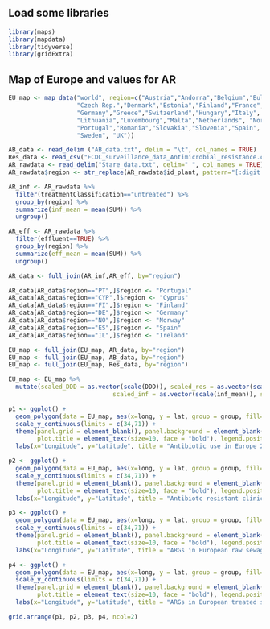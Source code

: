 
## Load some libraries
```r
library(maps)
library(mapdata)
library(tidyverse)
library(gridExtra)
```

## Map of Europe and values for AR
```r
EU_map <- map_data("world", region=c("Austria","Andorra","Belgium","Bulgaria","Croatia","Cyprus",
                   "Czech Rep.","Denmark","Estonia","Finland","France",
                   "Germany","Greece","Switzerland","Hungary","Italy", "Ireland", "Latvia","Liechtenstein",
                   "Lithuania","Luxembourg","Malta","Netherlands", "Norway","Poland",
                   "Portugal","Romania","Slovakia","Slovenia","Spain",
                   "Sweden", "UK"))

AB_data <- read_delim ("AB_data.txt", delim = "\t", col_names = TRUE)
Res_data <- read_csv("ECDC_surveillance_data_Antimicrobial_resistance.csv")
AR_rawdata <- read_delim("Stare_data.txt", delim=" ", col_names = TRUE)
AR_rawdata$region <- str_replace(AR_rawdata$id_plant, pattern="[:digit:]", replace ="")

AR_inf <- AR_rawdata %>% 
  filter(treatmentClassification=="untreated") %>% 
  group_by(region) %>% 
  summarize(inf_mean = mean(SUM)) %>% 
  ungroup()

AR_eff <- AR_rawdata %>% 
  filter(effluent==TRUE) %>% 
  group_by(region) %>% 
  summarize(eff_mean = mean(SUM)) %>% 
  ungroup()

AR_data <- full_join(AR_inf,AR_eff, by="region")

AR_data[AR_data$region=="PT",]$region <- "Portugal"
AR_data[AR_data$region=="CYP",]$region <- "Cyprus"
AR_data[AR_data$region=="FI",]$region <- "Finland"
AR_data[AR_data$region=="DE",]$region <- "Germany"
AR_data[AR_data$region=="NO",]$region <- "Norway"
AR_data[AR_data$region=="ES",]$region <- "Spain"
AR_data[AR_data$region=="IL",]$region <- "Ireland"

EU_map <- full_join(EU_map, AR_data, by="region")
EU_map <- full_join(EU_map, AB_data, by="region")
EU_map <- full_join(EU_map, Res_data, by="region")

EU_map <- EU_map %>% 
  mutate(scaled_DDD = as.vector(scale(DDD)), scaled_res = as.vector(scale(NumValue)), 
                             scaled_inf = as.vector(scale(inf_mean)), scaled_eff = as.vector(scale(eff_mean)))
```

```r
p1 <- ggplot() + 
  geom_polygon(data = EU_map, aes(x=long, y = lat, group = group, fill=scaled_DDD), color="grey40") + 
  scale_y_continuous(limits = c(34,71)) + 
  theme(panel.grid = element_blank(), panel.background = element_blank(),
        plot.title = element_text(size=10, face = "bold"), legend.position = "none") +
  labs(x="Longitude", y="Latitude", title = "Antibiotic use in Europe 2015, DDD", caption = "source: ecdc.europa.eu") + scale_fill_gradient(name="scale", high="red", low="#FFFF99", na.value = "grey80")

p2 <- ggplot() + 
  geom_polygon(data = EU_map, aes(x=long, y = lat, group = group, fill=scaled_res), color="grey40") + 
  scale_y_continuous(limits = c(34,71)) + 
  theme(panel.grid = element_blank(), panel.background = element_blank(), 
        plot.title = element_text(size=10, face = "bold"), legend.position = "none") +
  labs(x="Longitude", y="Latitude", title = "Antibiotc resistant clinical E. coli isolates", caption = "source: ecdc.europa.eu") + scale_fill_gradient(name="E. coli\nresistant isolates", high="red", low="#FFFF99", na.value = "grey80")

p3 <- ggplot() + 
  geom_polygon(data = EU_map, aes(x=long, y = lat, group = group, fill=scaled_inf), color="grey40") + 
  scale_y_continuous(limits = c(34,71)) + 
  theme(panel.grid = element_blank(), panel.background = element_blank(), 
        plot.title = element_text(size=10, face = "bold"), legend.position = "none") +
  labs(x="Longitude", y="Latitude", title = "ARGs in European raw sewage", caption = "source: this study") + scale_fill_gradient(name="Influent\nAR prevalence", high="red", low="#FFFF99", na.value = "grey80")

p4 <- ggplot() + 
  geom_polygon(data = EU_map, aes(x=long, y = lat, group = group, fill=scaled_eff), color="grey40") + 
  scale_y_continuous(limits = c(34,71)) + 
  theme(panel.grid = element_blank(), panel.background = element_blank(), 
        plot.title = element_text(size=10, face = "bold"), legend.position = "none") +
  labs(x="Longitude", y="Latitude", title = "ARGs in European treated sewage", caption = "source: this study") + scale_fill_gradient(name="Effluent\nAR prevalence", high="red", low="#FFFF99", na.value = "grey80")

grid.arrange(p1, p2, p3, p4, ncol=2)
```